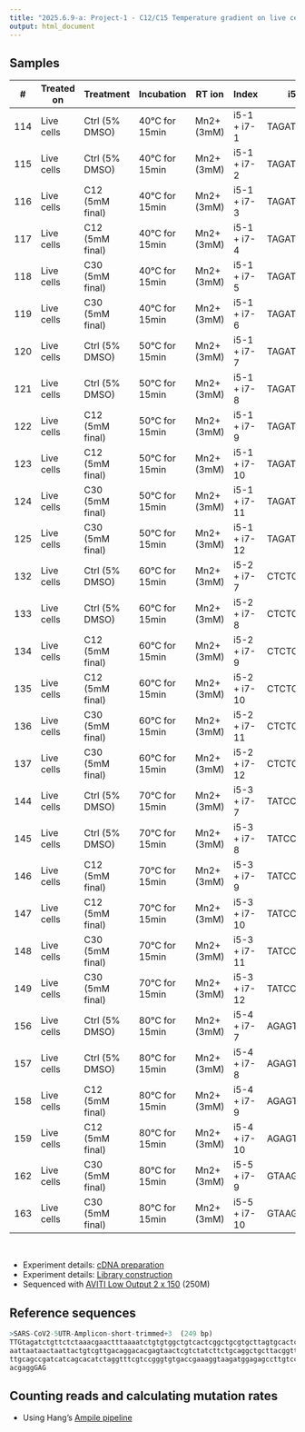 ```yaml
---
title: "2025.6.9-a: Project-1 - C12/C15 Temperature gradient on live cells from 40°C to 80°C"
output: html_document
---
```



## Samples

<div style="font-size: 0.8em;">
| #   | Treated on | Treatment       | Incubation     | RT ion     | Index        | i5       | i7       |
|-----|------------|-----------------|----------------|------------|--------------|----------|----------|
| 114 | Live cells | Ctrl (5% DMSO)  | 40°C for 15min | Mn2+ (3mM) | i5-1 + i7-1  | TAGATCGC | TCGCCTTA |
| 115 | Live cells | Ctrl (5% DMSO)  | 40°C for 15min | Mn2+ (3mM) | i5-1 + i7-2  | TAGATCGC | CTAGTACG |
| 116 | Live cells | C12 (5mM final) | 40°C for 15min | Mn2+ (3mM) | i5-1 + i7-3  | TAGATCGC | TTCTGCCT |
| 117 | Live cells | C12 (5mM final) | 40°C for 15min | Mn2+ (3mM) | i5-1 + i7-4  | TAGATCGC | GCTCAGGA |
| 118 | Live cells | C30 (5mM final) | 40°C for 15min | Mn2+ (3mM) | i5-1 + i7-5  | TAGATCGC | AGGAGTCC |
| 119 | Live cells | C30 (5mM final) | 40°C for 15min | Mn2+ (3mM) | i5-1 + i7-6  | TAGATCGC | CATGCCTA |
| 120 | Live cells | Ctrl (5% DMSO)  | 50°C for 15min | Mn2+ (3mM) | i5-1 + i7-7  | TAGATCGC | GTAGAGAG |
| 121 | Live cells | Ctrl (5% DMSO)  | 50°C for 15min | Mn2+ (3mM) | i5-1 + i7-8  | TAGATCGC | CCTCTCTG |
| 122 | Live cells | C12 (5mM final) | 50°C for 15min | Mn2+ (3mM) | i5-1 + i7-9  | TAGATCGC | AGCGTAGC |
| 123 | Live cells | C12 (5mM final) | 50°C for 15min | Mn2+ (3mM) | i5-1 + i7-10 | TAGATCGC | CAGCCTCG |
| 124 | Live cells | C30 (5mM final) | 50°C for 15min | Mn2+ (3mM) | i5-1 + i7-11 | TAGATCGC | TGCCTCTT |
| 125 | Live cells | C30 (5mM final) | 50°C for 15min | Mn2+ (3mM) | i5-1 + i7-12 | TAGATCGC | TCCTCTAC |
| 132 | Live cells | Ctrl (5% DMSO)  | 60°C for 15min | Mn2+ (3mM) | i5-2 + i7-7  | CTCTCTAT | GTAGAGAG |
| 133 | Live cells | Ctrl (5% DMSO)  | 60°C for 15min | Mn2+ (3mM) | i5-2 + i7-8  | CTCTCTAT | CCTCTCTG |
| 134 | Live cells | C12 (5mM final) | 60°C for 15min | Mn2+ (3mM) | i5-2 + i7-9  | CTCTCTAT | AGCGTAGC |
| 135 | Live cells | C12 (5mM final) | 60°C for 15min | Mn2+ (3mM) | i5-2 + i7-10 | CTCTCTAT | CAGCCTCG |
| 136 | Live cells | C30 (5mM final) | 60°C for 15min | Mn2+ (3mM) | i5-2 + i7-11 | CTCTCTAT | TGCCTCTT |
| 137 | Live cells | C30 (5mM final) | 60°C for 15min | Mn2+ (3mM) | i5-2 + i7-12 | CTCTCTAT | TCCTCTAC |
| 144 | Live cells | Ctrl (5% DMSO)  | 70°C for 15min | Mn2+ (3mM) | i5-3 + i7-7  | TATCCTCT | GTAGAGAG |
| 145 | Live cells | Ctrl (5% DMSO)  | 70°C for 15min | Mn2+ (3mM) | i5-3 + i7-8  | TATCCTCT | CCTCTCTG |
| 146 | Live cells | C12 (5mM final) | 70°C for 15min | Mn2+ (3mM) | i5-3 + i7-9  | TATCCTCT | AGCGTAGC |
| 147 | Live cells | C12 (5mM final) | 70°C for 15min | Mn2+ (3mM) | i5-3 + i7-10 | TATCCTCT | CAGCCTCG |
| 148 | Live cells | C30 (5mM final) | 70°C for 15min | Mn2+ (3mM) | i5-3 + i7-11 | TATCCTCT | TGCCTCTT |
| 149 | Live cells | C30 (5mM final) | 70°C for 15min | Mn2+ (3mM) | i5-3 + i7-12 | TATCCTCT | TCCTCTAC |
| 156 | Live cells | Ctrl (5% DMSO)  | 80°C for 15min | Mn2+ (3mM) | i5-4 + i7-7  | AGAGTAGA | GTAGAGAG |
| 157 | Live cells | Ctrl (5% DMSO)  | 80°C for 15min | Mn2+ (3mM) | i5-4 + i7-8  | AGAGTAGA | CCTCTCTG |
| 158 | Live cells | C12 (5mM final) | 80°C for 15min | Mn2+ (3mM) | i5-4 + i7-9  | AGAGTAGA | AGCGTAGC |
| 159 | Live cells | C12 (5mM final) | 80°C for 15min | Mn2+ (3mM) | i5-4 + i7-10 | AGAGTAGA | CAGCCTCG |
| 162 | Live cells | C30 (5mM final) | 80°C for 15min | Mn2+ (3mM) | i5-5 + i7-9  | GTAAGGAG | AGCGTAGC |
| 163 | Live cells | C30 (5mM final) | 80°C for 15min | Mn2+ (3mM) | i5-5 + i7-10 | GTAAGGAG | CAGCCTCG |
</div>
<br>

- Experiment details: [cDNA preparation](https://raw.githubusercontent.com/chenh19/chemProbing/refs/heads/main/files/2025.6.9/2025.6.2-4 C12 C30 Temperature gradient; C34 Protection (on live cells).pdf)
- Experiment details: [Library construction](https://raw.githubusercontent.com/chenh19/chemProbing/refs/heads/main/files/2025.6.9/2025.6.5 Amplicon library-2.pdf)
- Sequenced with [AVITI Low Output 2 x 150](https://www.elementbiosciences.com/products/aviti/specs) (250M)


## Reference sequences

```r
>SARS-CoV2-5UTR-Amplicon-short-trimmed+3  (249 bp)
TTGtagatctgttctctaaacgaactttaaaatctgtgtggctgtcactcggctgcgtgcttagtgcactcacgcagtat
aattaataactaattactgtcgttgacaggacacgagtaactcgtctatcttctgcaggctgcttacggtttcgtccgtg
ttgcagccgatcatcagcacatctaggtttcgtccgggtgtgaccgaaaggtaagatggagagccttgtccctggtttca
acgaggGAG
```

## Counting reads and calculating mutation rates

- Using Hang's [Ampile pipeline](https://github.com/chenh19/Ampile)


